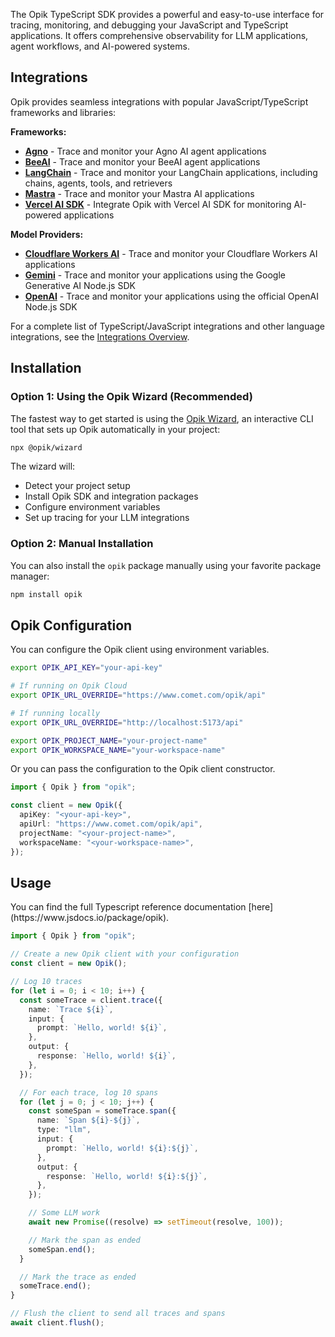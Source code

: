 The Opik TypeScript SDK provides a powerful and easy-to-use interface for tracing, monitoring, and debugging your JavaScript and TypeScript applications. It offers comprehensive observability for LLM applications, agent workflows, and AI-powered systems.

## Integrations

Opik provides seamless integrations with popular JavaScript/TypeScript frameworks and libraries:

**Frameworks:**

- **[Agno](/integrations/agno)** - Trace and monitor your Agno AI agent applications
- **[BeeAI](/integrations/beeai)** - Trace and monitor your BeeAI agent applications
- **[LangChain](/integrations/langchainjs)** - Trace and monitor your LangChain applications, including chains, agents, tools, and retrievers
- **[Mastra](/integrations/mastra)** - Trace and monitor your Mastra AI applications
- **[Vercel AI SDK](/integrations/vercel-ai-sdk)** - Integrate Opik with Vercel AI SDK for monitoring AI-powered applications

**Model Providers:**

- **[Cloudflare Workers AI](/integrations/cloudflare-workers-ai)** - Trace and monitor your Cloudflare Workers AI applications
- **[Gemini](/integrations/gemini-typescript)** - Trace and monitor your applications using the Google Generative AI Node.js SDK
- **[OpenAI](/integrations/openai-typescript)** - Trace and monitor your applications using the official OpenAI Node.js SDK

For a complete list of TypeScript/JavaScript integrations and other language integrations, see the [Integrations Overview](/integrations/overview).

## Installation

### Option 1: Using the Opik Wizard (Recommended)

The fastest way to get started is using the [Opik Wizard](/reference/typescript-sdk/opik-wizard), an interactive CLI tool that sets up Opik automatically in your project:

```bash
npx @opik/wizard
```

The wizard will:

- Detect your project setup
- Install Opik SDK and integration packages
- Configure environment variables
- Set up tracing for your LLM integrations

### Option 2: Manual Installation

You can also install the `opik` package manually using your favorite package manager:

```bash
npm install opik
```

## Opik Configuration

You can configure the Opik client using environment variables.

```bash
export OPIK_API_KEY="your-api-key"

# If running on Opik Cloud
export OPIK_URL_OVERRIDE="https://www.comet.com/opik/api"

# If running locally
export OPIK_URL_OVERRIDE="http://localhost:5173/api"

export OPIK_PROJECT_NAME="your-project-name"
export OPIK_WORKSPACE_NAME="your-workspace-name"
```

Or you can pass the configuration to the Opik client constructor.

```typescript
import { Opik } from "opik";

const client = new Opik({
  apiKey: "<your-api-key>",
  apiUrl: "https://www.comet.com/opik/api",
  projectName: "<your-project-name>",
  workspaceName: "<your-workspace-name>",
});
```

## Usage

<Tip>
  You can find the full Typescript reference documentation
  [here](https://www.jsdocs.io/package/opik).
</Tip>

```typescript
import { Opik } from "opik";

// Create a new Opik client with your configuration
const client = new Opik();

// Log 10 traces
for (let i = 0; i < 10; i++) {
  const someTrace = client.trace({
    name: `Trace ${i}`,
    input: {
      prompt: `Hello, world! ${i}`,
    },
    output: {
      response: `Hello, world! ${i}`,
    },
  });

  // For each trace, log 10 spans
  for (let j = 0; j < 10; j++) {
    const someSpan = someTrace.span({
      name: `Span ${i}-${j}`,
      type: "llm",
      input: {
        prompt: `Hello, world! ${i}:${j}`,
      },
      output: {
        response: `Hello, world! ${i}:${j}`,
      },
    });

    // Some LLM work
    await new Promise((resolve) => setTimeout(resolve, 100));

    // Mark the span as ended
    someSpan.end();
  }

  // Mark the trace as ended
  someTrace.end();
}

// Flush the client to send all traces and spans
await client.flush();
```
